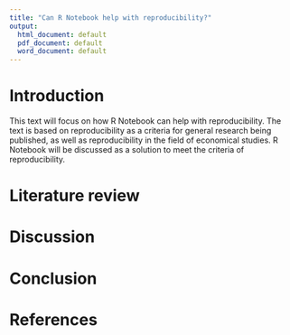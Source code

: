```yaml
---
title: "Can R Notebook help with reproducibility?"
output:
  html_document: default
  pdf_document: default
  word_document: default
---
```


# Introduction

This text will focus on how R Notebook can help with reproducibility. The text is based on reproducibility as a criteria for general research being published, as well as reproducibility in the field of economical studies. R Notebook will be discussed as a solution to meet the criteria of reproducibility.

# Literature review







# Discussion





# Conclusion

# References



